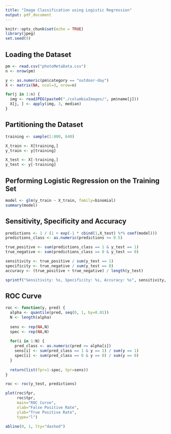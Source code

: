 ```yaml
---
title: "Image Classification using Logistic Regression"
output: pdf_document
---
```


```r
knitr::opts_chunk$set(echo = TRUE)
library(jpeg)
set.seed(9)
```

## Loading the Dataset

```r
pm <- read.csv("photoMetaData.csv")
n <- nrow(pm)

y <- as.numeric(pm$category == "outdoor-day")
X <- matrix(NA, ncol=3, nrow=n)

for(j in 1:n) {
  img <- readJPEG(paste0("./columbiaImages/", pm$name[j]))
  X[j, ] <- apply(img, 3, median)
}
```

## Partitioning the Dataset

```r
training <- sample(1:800, 640)

X_train <- X[training,]
y_train <- y[training]

X_test <- X[-training,]
y_test <- y[-training]
```

## Performing Logistic Regression on the Training Set

```r
model <- glm(y_train ~ X_train, family=binomial)
summary(model)
```

## Sensitivity, Specificity and Accuracy

```r
predictions <- 1 / (1 + exp(-1 * cbind(1,X_test) %*% coef(model)))
predictions_class <- as.numeric(predictions >= 0.5)

true_positive <- sum(predictions_class == 1 & y_test == 1)
true_negative <- sum(predictions_class == 0 & y_test == 0)

sensitivity <- true_positive / sum(y_test == 1)
specificity <- true_negative / sum(y_test == 0)
accuracy <- (true_positive + true_negative) / length(y_test)

sprintf("Sensitivity: %s, Specificity: %s, Accuracy: %s", sensitivity, specificity, accuracy)
```

## ROC Curve

```r
roc <- function(y, pred) {
  alpha <- quantile(pred, seq(0, 1, by=0.01))
  N <- length(alpha)
  
  sens <- rep(NA,N)
  spec <- rep(NA,N)
  
  for(i in 1:N) {
    pred_class <- as.numeric(pred >= alpha[i])
    sens[i] <- sum(pred_class == 1 & y == 1) / sum(y == 1)
    spec[i] <- sum(pred_class == 0 & y == 0) / sum(y == 0)
  }
  
  return(list(fpr=1-spec, tpr=sens))
}

roc <- roc(y_test, predictions)

plot(roc$fpr,
     roc$tpr,
     main="ROC Curve",
     xlab="False Positive Rate",
     ylab="True Positive Rate",
     type="l")

abline(0, 1, lty="dashed")
```